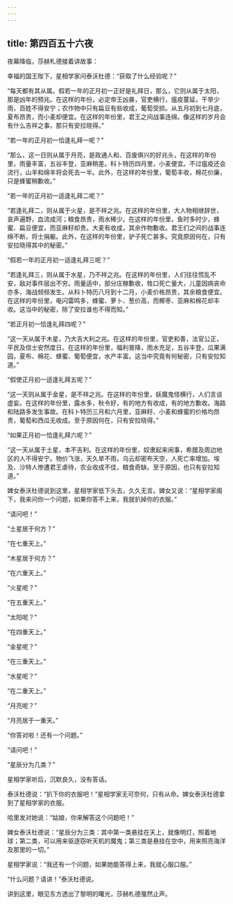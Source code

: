 ```yaml
---
---
---
```

title: 第四百五十六夜
---






夜幕降临，莎赫札德接着讲故事：





幸福的国王陛下，星相学家问泰沃杜德：“获取了什么经验呢？”

“每天都有其从属。假若一年的正月初一正好是礼拜日，那么，它则从属于太阳，那是凶年的预兆。在这样的年份，必定帝王凶暴，官吏横行，瘟疫蔓延，干旱少雨，百姓不得安宁；农作物中只有扁豆有些收成，葡萄受损。从五月初到七月底，夏布昂贵，而小麦却便宜。在这样的年份里，君王之间战事连绵。像这样的岁月会有什么吉祥之事，那只有安拉晓得。”

“若一年的正月初一恰逢礼拜一呢？”

“那么，这一日则从属于月亮，是政通人和、百废俱兴的好兆头，在这样的年份里，雨量丰富，五谷丰登，亚麻稍差。科卜特历四月里，小麦便宜。不过瘟疫还会流行，山羊和绵羊将会死去一半。此外，在这样的年份里，葡萄丰收，棉花价廉，只是蜂蜜稍歉收。”

“若一年的正月初一适逢礼拜二呢？”

“若逢礼拜二，则从属于火星，是不祥之兆。在这样的年份里，大人物相继辞世，哀声遍野，血流成河；粮食昂贵，雨水稀少。在这样的年份里，鱼时多时少，蜂蜜、扁豆便宜，而亚麻籽却贵。大麦有收成，其余作物歉收。君王们之间的战事连绵不断，将士捐躯。此外，在这样的年份里，驴子死亡甚多。究竟原因何在，只有安拉晓得其中的秘密。”

“假若一年的正月初一适逢礼拜三呢？”

“若逢礼拜三，则从属于水星，乃不祥之兆。在这样的年份里，人们往往慌乱不安，敌对事件层出不穷。雨量适中，部分庄稼歉收，牲口死亡量大，儿童因病丧命亦多，海战频频发生。从科卜特历八月到十二月，小麦价格昂贵，其余粮食便宜。在这样的年份里，电闪雷鸣多，蜂蜜、萝卜、葱价高，而椰枣、亚麻和棉花却丰收。这当中的秘密，除了安拉谁也不得而知。”

“若正月初一恰逢礼拜四呢？”

“这一天从属于木星，乃大吉大利之兆。在这样的年份里，官吏和善，法官公正，平民及信士安然度日。在这样的年份里，福利普降，雨水充足，五谷丰登，瓜果满园，夏布、棉花、蜂蜜、葡萄便宜，水产丰富。这当中究竟有何秘密，只有安拉知道。”

“假使正月初一适逢礼拜五呢？”

“这一天则从属于金星，是不祥之兆。在这样的年份里，妖魔鬼怪横行，人们言谈虚妄。在这样的年份里，露水多，秋令好，有的地方有收成，有的地方歉收。海路和陆路多发生事故。在科卜特历三月和六月里，亚麻籽、小麦和蜂蜜的价格均昂贵，葡萄和西瓜无收成。至于原因何在，只有安拉晓得。”

“如果正月初一恰逢礼拜六呢？”

“这一天从属于土星，本不吉利。在这样的年份里，奴隶起来闹事，希腊及周边地区的人不得安宁。物价飞涨，天久旱不雨，乌云却密布天空，人死亡率增加。埃及、沙特人惨遭君王虐待，农业收成不佳，粮食奇缺。至于原因，也只有安拉知道。”

婢女泰沃杜德说到这里，星相学家低下头去，久久无言。婢女又说：“星相学家阁下，我来问你一个问题，如果你答不上来，我就扒掉你的衣服。”

“请问吧！”

“土星居于何方？”

“在七重天上。”

“木星居于何方？”

“在六重天上。”

“火星呢？”

“在五重天上。”

“太阳呢？”

“在四重天上。”

“金星呢？”

“在三重天上。”

“水星呢？”

“在二重天上。”

“月亮呢？”

“月亮居于一重天。”

“你答对啦！还有一个问题。”

“请问吧！”

“星辰分为几类？”

星相学家听后，沉默良久，没有答话。

泰沃杜德说：“扒下你的衣服吧！”星相学家无可奈何，只有从命。婢女泰沃杜德拿到了星相学家的衣服。

哈里发对她说：“姑娘，你来解答这个问题吧！”

婢女泰沃杜德说：“星辰分为三类：其中第一类悬挂在天上，就像明灯，照着地球；第二类，可以用来驱逐窃听天机的魔鬼；第三类是悬挂在空中，用来照亮海洋及那里的一切。”

星相学家说：“我还有一个问题，如果她能答得上来，我就心服口服。”

“什么问题？请讲！”泰沃杜德说。





讲到这里，眼见东方透出了黎明的曙光，莎赫札德戛然止声。